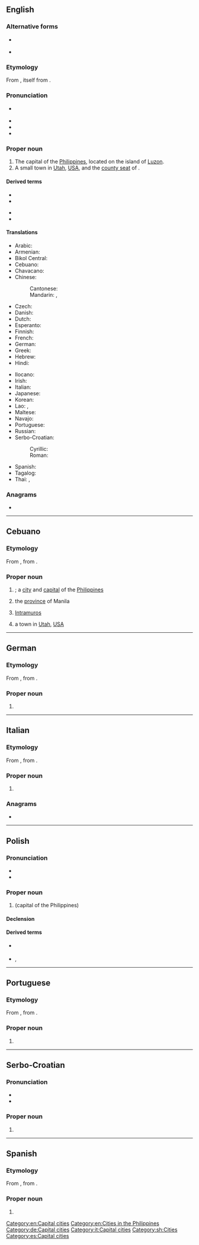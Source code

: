 {{also|manila|manilą|Manilą|manilla}}
==English==
{{wikipedia}}

===Alternative forms===
* {{l|en|Manilla}} {{qualifier|nonstandard}}
* {{l|en|May Nilad}} {{qualifier|historical}}

===Etymology===
From {{der|en|tl|Maynila}}, itself from {{m|tl|[[may]]-[[nila]]||where [[indigo]] is found}}.

===Pronunciation===
* {{a|UK|US}} {{IPA|/məˈnɪl.ə/|lang=en}}
* {{hyphenation|ma|nila|lang=en}}
* {{rhymes|ɪlə|lang=en}}
* {{audio|en-ca-Manila.oga|Audio (CA)|lang=en}}

===Proper noun===
{{en-proper noun}}

# The capital of the [[Philippines]], located on the island of [[Luzon]].
# A small town in [[Utah]], [[USA]], and the [[county seat]] of {{l|en|Daggett County}}.

====Derived terms====
{{der-top}}
* {{l|en|Manila cheroot}}
* {{l|en|Manila cigar}}
{{der-mid}}
* {{l|en|Manila hemp}}
* {{l|en|Manila paper}}
{{der-bottom}}

====Translations====
{{trans-top|capital of the Philippines}}
* Arabic: {{t|ar|مَانِيلَا|f|tr=manīlā}}
* Armenian: {{t|hy|Մանիլա}}
* Bikol Central: {{t|bcl|Manila}}
* Cebuano: {{t|ceb|Manila}}
* Chavacano: {{t|cbk|Manila}}
* Chinese:
*: Cantonese: {{t|yue|馬尼拉|tr=maa5 nei4 laai1|sc=Hani}}
*: Mandarin: {{t+|cmn|馬尼拉|sc=Hani}}, {{t+|cmn|马尼拉|tr=Mǎnílā|sc=Hani}}
* Czech: {{t+|cs|Manila|f}}
* Danish: {{t+|da|Manila}}
* Dutch: {{t+|nl|Manilla}}
* Esperanto: {{t+|eo|Manilo}}
* Finnish: {{t+|fi|Manila}}
* French: {{t+|fr|Manille|f}}
* German: {{t+|de|Manila|n}}
* Greek: {{t+|el|Μανίλα|f}}
* Hebrew: {{t+|he|מָנִילָה}}
* Hindi: {{t|hi|मनीला|tr=Manīlā}}
{{trans-mid}}
* Ilocano: {{t|ilo|Manila}}
* Irish: {{t|ga|Mainile|f}}
* Italian: {{t+|it|Manila|f}}
* Japanese: {{t+|ja|マニラ|tr=Manira}}
* Korean: {{t+|ko|마닐라|tr=Manilla}}
* Lao: {{t|lo|ມະນີລາ}}, {{t|lo|ມານິລາ}}
* Maltese: {{t|mt|Manila|f}}
* Navajo: {{t|nv|Manííla}}
* Portuguese: {{t+|pt|Manila|f}}
* Russian: {{t+|ru|Мани́ла|f}}
* Serbo-Croatian:
*: Cyrillic: {{t|sh|Манила|f}}
*: Roman: {{t+|sh|Manila|f}}
* Spanish: {{t+|es|Manila|f}}
* Tagalog: {{t|tl|Maynila}}
* Thai: {{t+|th|มะนิลา|tr=má-ní-laa}}, {{t|th|กรุงมะนิลา|tr=grung-má-ní-laa}}
{{trans-bottom}}

{{topics|en|Utah, USA}}

===Anagrams===
* {{anagrams|en|a=aailmn|Almain|Animal|Malian|Milana|al-Amin|aminal|animal|lamina|maalin}}

[[Category:en:Capital cities]]
[[Category:en:Cities in the Philippines]]

----

==Cebuano==

===Etymology===
From {{der|ceb|es|Manila}}, from {{der|ceb|tl|Maynila}}.

===Proper noun===
{{head|ceb|proper noun}}

# {{l|en|Manila}}; a [[city]] and [[capital]] of the [[Philippines]]
# {{lb|ceb|historical}} the [[province]] of Manila
# {{lb|ceb|historical}} [[Intramuros]]
# a town in [[Utah]], [[USA]]

{{topics|ceb|Provinces of the Philippines|Philippines|Historical polities|Utah, USA|Capital cities}}

----

==German==

===Etymology===
From {{der|de|tl|Maynila}}, from {{m|tl|[[may]] [[nila]]||there is ''Scyphophora''}}.

===Proper noun===
{{de-proper noun|n|Manilas}}

# {{l|en|Manila}}

[[Category:de:Capital cities]]

----

==Italian==

===Etymology===
From {{der|it|tl|Maynila}}, from {{m|tl|[[may]] [[nila]]||there is ''Scyphophora''}}.

===Proper noun===
{{it-proper noun|f}}

# {{l|en|Manila}}

===Anagrams===
* {{l|it|lamina}}

[[Category:it:Capital cities]]

----

==Polish==
{{wikipedia|lang=pl}}

===Pronunciation===
* {{pl-IPA}}
* {{audio|Pl-Manila.ogg|audio|lang=pl}}

===Proper noun===
{{head|pl|proper noun|g=f}}

# {{l|en|Manila}} (capital of the Philippines)

====Declension====
{{pl-decl-noun-f|tantum=s}}

====Derived terms====
* {{q|adjective}} {{l|pl|manilski}}
* {{q|nouns}} {{l|pl|manilczyk|g=m-pr}}, {{l|pl|manilka|g=f}}

{{topics|pl|Capital cities}}

----

==Portuguese==

===Etymology===
From {{der|pt|tl|Maynila}}, from {{m|tl|[[may]] [[nila]]||there is ''Scyphophora''}}.

===Proper noun===
{{pt-proper noun|f}}

# {{place|pt|capital city|c/Philippines|t1=Manila}}

----

==Serbo-Croatian==
{{wikipedia|lang=sh}}

===Pronunciation===
* {{IPA|/mânila/|lang=sh}}
* {{hyphenation|Ma|ni|la|lang=sh}}

===Proper noun===
{{sh-proper noun|g=f|head=Mȁnila}}

# {{l|en|Manila}}

[[Category:sh:Cities]]

----

==Spanish==

===Etymology===
From {{der|es|tl|Maynila}}, from {{m|tl|[[may]] [[nila]]||there is ''Scyphophora''}}.

===Proper noun===
{{es-proper noun|f}}

# {{l|en|Manila}}

[[Category:es:Capital cities]]